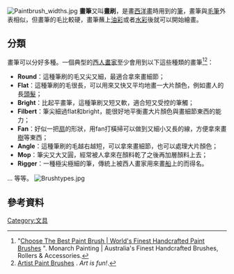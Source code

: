 [[File:Paintbrush_widths.jpg|thumb]]
'''畫筆'''又叫'''畫刷'''，是畫[[西洋畫|西洋畫]]時用到的[[筆|筆]]，畫筆與[[毛筆|毛筆]]外表相似，但畫筆的毛比較硬，畫筆蘸上[[油彩|油彩]]或者[[水彩|水彩]]後就可以開始繪畫。

== 分類 ==
畫筆可以分好多種。一個典型的[[西人|西人]][[畫家|畫家]]至少會用到以下這些種類的畫筆<ref>"[https://monarchpainting.com.au/how-to/choose-a-brush/ Choose The Best Paint Brush | World's Finest Handcrafted Paint Brushes] {{Wayback|url=https://monarchpainting.com.au/how-to/choose-a-brush/ |date=20210307195409 }}". Monarch Painting | Australia's Finest Handcrafted Brushes, Rollers & Accessories.</ref><ref>[https://www.art-is-fun.com/artist-paint-brushes Artist Paint Brushes] {{Wayback|url=https://www.art-is-fun.com/artist-paint-brushes |date=20210223094517 }}. ''Art is fun!''.</ref>：
*'''Round'''：這種筆刷的毛又尖又細，最適合拿來畫細節；
*'''Flat'''：這種筆刷的毛很長，可以用來又快又平均地畫一大片顏色，例如畫人的長[[頭髮|頭髮]]；
*'''Bright'''：比起平畫筆，這種筆刷又短又軟，適合短又受控的筆觸；
*'''Filbert'''：筆尖細過flat和bright，能很好地平衡畫大片顏色與畫細節東西的能力；
*'''Fan'''：好似一把[[扇|扇]]的形狀，用fan打橫掃可以做到又細小又長的線，方便拿來畫[[樹|樹]]等東西；
*'''Angle'''：這種筆刷的毛越右越短，可以拿來畫細節，也可以處理大片顏色；
*'''Mop'''：筆尖又大又圓，經常被人拿來在顏料乾了之後再加層顏料上去；
*'''Rigger'''：一種極尖極細的筆，傳統上被西人畫家用來畫[[船|船]]上的{{en-link|索具|Rigging (material handling)}}而得名。
... 等等。
{{clear}}
[[File:Brushtypes.jpg|center]]

== 參考資料 ==
{{reflist}}

[[Category:文具|Category:文具]]